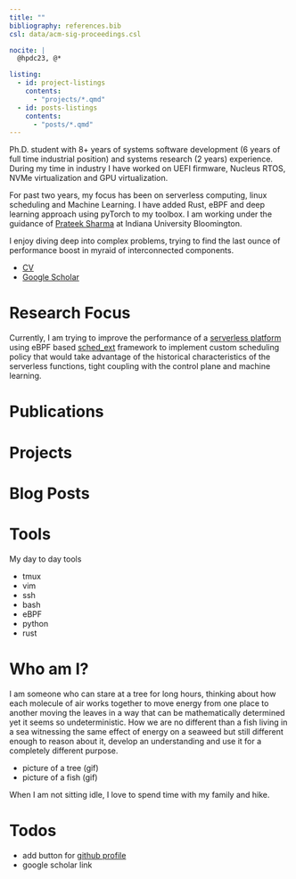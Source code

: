 ```yaml
---
title: ""
bibliography: references.bib
csl: data/acm-sig-proceedings.csl

nocite: |
  @hpdc23, @*

listing:
  - id: project-listings
    contents: 
      - "projects/*.qmd"
  - id: posts-listings
    contents: 
      - "posts/*.qmd"
---
```


Ph.D. student with 8+ years of systems software development (6 years of full time industrial position) 
and systems research (2 years) experience. 
During my time in industry I have worked on UEFI firmware, Nucleus RTOS, NVMe virtualization and GPU virtualization.

For past two years, my focus has been on serverless computing, linux scheduling and Machine Learning. 
I have added Rust, eBPF and deep learning approach using pyTorch to my toolbox. 
I am working under the guidance of [Prateek Sharma](https://cgi.luddy.indiana.edu/~prateeks) at Indiana University Bloomington.

I enjoy diving deep into complex problems, trying to find the last ounce of performance boost in myraid of interconnected components. 

  * [CV](./data/resume.pdf)
  * [Google Scholar](https://scholar.google.com/citations?user=8LD5hmQAAAAJ&hl=en&oi=sra)

# Research Focus

Currently, I am trying to improve the performance of a 
[serverless platform](https://github.com/COS-IN/iluvatar-faas) 
using eBPF based [sched_ext](https://github.com/sched-ext/scx) framework to implement custom scheduling policy that would 
take advantage of the historical characteristics of the serverless functions, tight coupling with the control plane and 
machine learning. 

# Publications 

::: {#refs}
:::

# Projects

::: {#project-listings}
:::

# Blog Posts

::: {#posts-listings}
:::

# Tools

My day to day tools  

  * tmux
  * vim
  * ssh 
  * bash 
  * eBPF 
  * python
  * rust  

# Who am I? 

I am someone who can stare at a tree for long hours, thinking about how each molecule of 
air works together to move energy from one place to another moving the leaves in a way 
that can be mathematically determined yet it seems so undeterministic. How we are 
no different than a fish living in a sea witnessing the same effect of energy on 
a seaweed but still different enough to reason about it, develop an understanding
and use it for a completely different purpose. 

* picture of a tree (gif)
* picture of a fish (gif) 

When I am not sitting idle, I love to spend time with my family and hike. 

# Todos 

  * add button for [github profile](https://github.com/abrehman94)
  * google scholar link 

<!--
  - id: tools-listings
    contents: 
      - "tools/*.qmd"

::: {#tools-listings}
:::

-->


